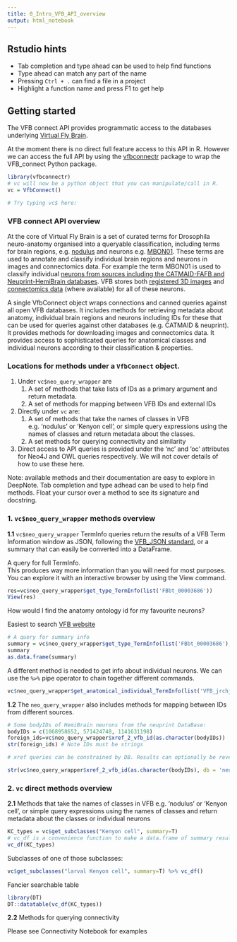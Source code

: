 ```yaml
---
title: 0_Intro_VFB_API_overview
output: html_notebook
---
```


## Rstudio hints

* Tab completion and type ahead can be used to help find functions
* Type ahead can match any part of the name
* Pressing `Ctrl + .`  can find a file in a project
* Highlight a function name and press F1 to get help

## Getting started

The VFB connect API provides programmatic access to the databases underlying [Virtual Fly Brain](http://virtualflybrain.org). 

At the moment there is no direct full feature access to this API in R. However we can access the full API by using the [vfbconnectr](https://jefferis.github.io/vfbconnectr/) package to wrap the VFB_connect Python package. 

```r
library(vfbconnectr)
# vc will now be a python object that you can manipulate/call in R.
vc = VfbConnect()

# Try typing vc$ here:
```


### VFB connect API overview

At the core of Virtual Fly Brain is a set of curated terms for Drosophila neuro-anatomy organised into a queryable classification, including terms for brain regions, e.g. [nodulus](http://virtualflybrain.org/reports/FBbt_00003680) and neurons e.g. [MBON01](http://virtualflybrain.org/reports/FBbt_00100234). These terms are used to annotate and classify individual brain regions and neurons in images and connectomics data. For example the term MBON01 is used to classify individual [neurons from sources including the CATMAID-FAFB and Neuprint-HemiBrain databases](https://v2.virtualflybrain.org/org.geppetto.frontend/geppetto?q=FBbt_00100234,ListAllAvailableImages). VFB stores both [registered 3D images](http://virtualflybrain.org/reports/VFB_00101382) and [connectomics data](https://v2-dev.virtualflybrain.org/org.geppetto.frontend/geppetto?q=VFB_00101382,ref_neuron_neuron_connectivity_query) (where available) for all of these neurons.

A single VfbConnect object wraps connections and canned queries against all open VFB databases. It includes methods for retrieving metadata about anatomy, individual brain regions and neurons including IDs for these that can be used for queries against other databases (e.g. CATMAID & neuprint).  It provides methods for downloading images and connectomics data. It provides access to sophisticated queries for anatomical classes and individual neurons according to their classification & properties. 

### Locations for methods under a `VfbConnect` object.

1. Under `vc$neo_query_wrapper` are 
   1. A set of methods that take lists of IDs as a primary argument and return metadata. 
   2. A set of methods for mapping between VFB IDs and external IDs
2. Directly under `vc` are:
    1. A set of methods that take the names of classes in VFB e.g. 'nodulus' or 'Kenyon cell', or simple query expressions using the names of classes and return metadata about the classes.
    2. A set methods for querying connectivity and similarity
3. Direct access to API queries is provided under the 'nc' and 'oc' attributes for Neo4J and OWL queries respectively. We will not cover details of how to use these here.

Note: available methods and their documentation are easy to explore in DeepNote. Tab completion and type adhead can be used to help find methods. Float your cursor over a method to see its signature and docstring. 

### 1. `vc$neo_query_wrapper` methods overview

**1.1** `vc$neo_query_wrapper` TermInfo queries return the results of a VFB Term Information window as JSON, following the [VFB_JSON standard](), or a summary that can easily be converted into a DataFrame.

A query for full TermInfo.  
This produces way more information than you will need for most purposes.
You can explore it with an interactive browser by using the View command.
```r
res=vc$neo_query_wrapper$get_type_TermInfo(list('FBbt_00003686'))
View(res)
```


How would I find the anatomy ontology id for my favourite neurons?

Easiest to search [VFB website](https://v2.virtualflybrain.org/org.geppetto.frontend/geppetto?id=FBbt_00047965&i=VFB_00101567)


```r
# A query for summary info
summary = vc$neo_query_wrapper$get_type_TermInfo(list('FBbt_00003686'), summary=T)
summary
as.data.frame(summary)
```

A different method is needed to get info about individual neurons. We can use
the `%>%` pipe operator to chain together different commands.

```r
vc$neo_query_wrapper$get_anatomical_individual_TermInfo(list('VFB_jrchjrch'), summary=TRUE) %>% as.data.frame()

```

**1.2** The `neo_query_wrapper` also includes methods for mapping between IDs from different sources. 

```r
# Some bodyIDs of HemiBrain neurons from the neuprint DataBase:
bodyIDs = c(1068958652, 571424748, 1141631198)
foreign_ids=vc$neo_query_wrapper$xref_2_vfb_id(as.character(bodyIDs))
str(foreign_ids) # Note IDs must be strings
```

```r
# xref queries can be constrained by DB. Results can optionally be reversed

str(vc$neo_query_wrapper$xref_2_vfb_id(as.character(bodyIDs), db = 'neuprint_JRC_Hemibrain_1point1' , reverse_return=T))
```

### 2. `vc` direct methods overview

**2.1** Methods that take the names of classes in VFB e.g. 'nodulus' or 'Kenyon cell', or simple query expressions using the names of classes and return metadata about the classes or individual neurons

```r
KC_types = vc$get_subclasses("Kenyon cell", summary=T)
# vc_df is a convenience function to make a data.frame of summary results
vc_df(KC_types)
```
Subclasses of one of those subclasses:
```r
vc$get_subclasses("larval Kenyon cell", summary=T) %>% vc_df()
```


Fancier searchable table

```r
library(DT)
DT::datatable(vc_df(KC_types))
```


**2.2** Methods for querying connectivity

Please see Connectivity Notebook for examples
